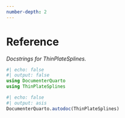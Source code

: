 ```yaml
---
number-depth: 2
---
```


# Reference

_Docstrings for ThinPlateSplines._

```julia
#| echo: false
#| output: false
using DocumenterQuarto
using ThinPlateSplines
```

```julia
#| echo: false
#| output: asis
DocumenterQuarto.autodoc(ThinPlateSplines)
```
